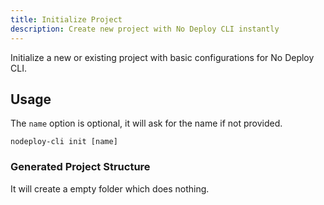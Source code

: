 ```yaml
---
title: Initialize Project
description: Create new project with No Deploy CLI instantly
---
```


Initialize a new or existing project with basic configurations for No Deploy CLI.

## Usage

The `name` option is optional, it will ask for the name if not provided.

```
nodeploy-cli init [name]
```

### Generated Project Structure

It will create a empty folder which does nothing.
